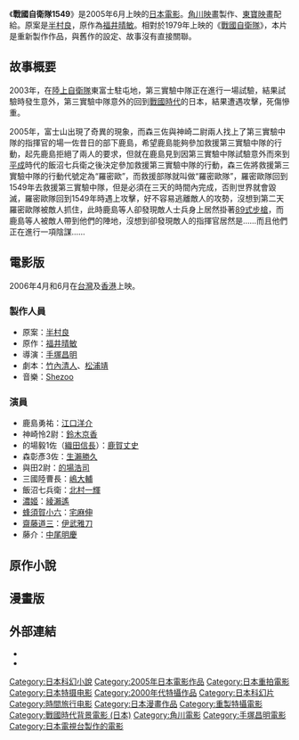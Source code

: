 {{Infobox Book 
| name          = 戰國自衛隊1549
| title_orig    = 
| translator    = 
| image         = [[File:Sengoku_Jieitai_1549.jpg|220px]]
| image_caption = 戰國自衛隊1549小說封面
| author        = [[福井晴敏|福井晴敏]]
| illustrator   = 
| cover_artist  = 
| country       = [[日本|日本]]
| language      = [[日語|日語]]<br>(之後被翻譯為[[中文|中文]])
| series        = 漫畫版：[[Ark_Performance|Ark Performance]] 
| genre         = [[小説|小説]] [[漫畫|漫畫]]
| publisher     = 角川書店<br />（[[少年エース|少年エース]]連載漫畫）
| release_date  = 2005/05/26 (雜誌發表)
| media_type    = 出版 (平裝本(Paperback))
| pages         = 
| isbn          =第1卷404713726X<br />第2卷4047137707
| preceded_by   = 
| followed_by   = 
}}
{{Japanese|japanese=戦国自衛隊1549|kana=せんごくじえいたいいちごよんきゅう|romaji=Sengoku Jieitai Ichigoyonkyū}}

{{文學}}
《'''戰國自衛隊1549'''》是2005年6月上映的[[日本|日本]][[電影|電影]]。[[角川映畫|角川映畫]]製作、[[東寶映畫|東寶映畫]]配給。原案是[[半村良|半村良]]，原作為[[福井晴敏|福井晴敏]]。相對於1979年上映的《[[戰國自衛隊|戰國自衛隊]]》，本片是重新製作作品，與舊作的設定、故事沒有直接關聯。

== 故事概要 ==
2003年，在[[陸上自衛隊|陸上自衛隊]]東富士駐屯地，第三實驗中隊正在進行一場試驗，結果試驗時發生意外，第三實驗中隊意外的回到[[战国时代_(日本)|戰國時代]]的日本，結果遭遇攻擊，死傷慘重。

2005年，富士山出現了奇異的現象，而森三佐與神崎二尉兩人找上了第三實驗中隊的指揮官的場一佐昔日的部下鹿島，希望鹿島能夠參加救援第三實驗中隊的行動，起先鹿島拒絕了兩人的要求，但就在鹿島見到因第三實驗中隊試驗意外而來到[[平成|平成]]時代的飯沼七兵衛之後決定參加救援第三實驗中隊的行動，森三佐將救援第三實驗中隊的行動代號定為“羅密歐”，而救援部隊就叫做“羅密歐隊”，羅密歐隊回到1549年去救援第三實驗中隊，但是必須在三天的時間內完成，否則世界就會毀滅，羅密歐隊回到1549年時遇上攻擊，好不容易逃離敵人的攻勢，沒想到第二天羅密歐隊被敵人抓住，此時鹿島等人卻發現敵人士兵身上居然掛著[[89式步槍|89式步槍]]，而鹿島等人被敵人帶到他們的陣地，沒想到卻發現敵人的指揮官居然是……而且他們正在進行一項陰謀……

== 電影版 ==
2006年4月和6月在[[台灣|台灣]]及[[香港|香港]]上映。

=== 製作人員 ===
* 原案：[[半村良|半村良]]
* 原作：[[福井晴敏|福井晴敏]]
* 導演：[[手塚昌明|手塚昌明]]
* 劇本：[[竹內清人|竹內清人]]、[[松浦靖|松浦靖]]
* 音樂：[[Shezoo|Shezoo]]

=== 演員 ===
* 鹿島勇祐：[[江口洋介|江口洋介]]
* 神崎怜2尉：[[鈴木京香|鈴木京香]]
* 的場毅1佐（[[織田信長|織田信長]]）：[[鹿賀丈史|鹿賀丈史]]
* 森彰彥3佐：[[生瀨勝久|生瀨勝久]]
* 與田2尉：[[的場浩司|的場浩司]]
* 三國陸曹長：[[嶋大輔|嶋大輔]]
* 飯沼七兵衛：[[北村一輝|北村一輝]]
* [[齋藤歸蝶|濃姬]]：[[綾瀨遙|綾瀨遙]]
* [[蜂須賀正勝|蜂須賀小六]]：[[宅麻伸|宅麻伸]]
* [[齋藤道三|齋藤道三]]：[[伊武雅刀|伊武雅刀]]
* 藤介：[[中尾明慶|中尾明慶]]

== 原作小說 ==
== 漫畫版 ==
== 外部連結 ==
* {{Allcinema title|321093|戦国自衛隊1549}}
* {{Kinejun title|36640|戦国自衛隊1549}}

{{DEFAULTSORT:Sengoku Jieitai 1549}}
{{手塚昌明監督作品}}
[[Category:日本科幻小說|Category:日本科幻小說]]
[[Category:2005年日本電影作品|Category:2005年日本電影作品]]
[[Category:日本重拍電影|Category:日本重拍電影]]
[[Category:日本特摄电影|Category:日本特摄电影]]
[[Category:2000年代特攝作品|Category:2000年代特攝作品]]
[[Category:日本科幻片|Category:日本科幻片]]
[[Category:時間旅行电影|Category:時間旅行电影]]
[[Category:日本漫畫作品|Category:日本漫畫作品]]
[[Category:重製特攝電影|Category:重製特攝電影]]
[[Category:戰國時代背景電影_(日本)|Category:戰國時代背景電影 (日本)]]
[[Category:角川電影|Category:角川電影]]
[[Category:手塚昌明電影|Category:手塚昌明電影]]
[[Category:日本電視台製作的電影|Category:日本電視台製作的電影]]